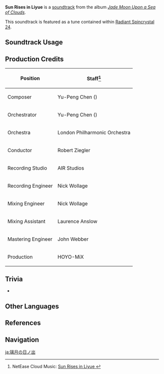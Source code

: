 {{Soundtrack Infobox
|image          = Jade Moon Upon a Sea of Clouds.png
|album          = Jade Moon Upon a Sea of Clouds
|disc           = 1
|number         = 05
|featured       =
|featured2      =
|featured3      =
|featured_disc  =
|featured_disc2 =
|featured_disc3 =
|youtube_id     = 2ve5QNy1nq4
|spotify_id     = 6QiNsBfRVrlHMROB6vgaIx
|previous       = Maiden's Longing
|next           = Good Night, Liyue
}}
'''Sun Rises in Liyue''' is a [[soundtrack]] from the album ''[[Jade Moon Upon a Sea of Clouds]]''.

This soundtrack is featured as a tune contained within [[Radiant Spincrystal 24]].

==Soundtrack Usage==
{{Soundtrack Usage
|location = Liyue Harbor//night
|eventgameplay = Iridescence in Papers//login menu
|teapot   = 24
}}

==Production Credits==
{| class="wikitable"
! Position
! Staff<ref>NetEase Cloud Music: [https://music.163.com/#/song?id=1492275684 Sun Rises in Liyue {{zh|璃月的日出}}]</ref>
|-
! Composer
| Yu-Peng Chen ({{zh|陈致逸}})
|-
! Orchestrator
| Yu-Peng Chen ({{zh|陈致逸}})
|-
! Orchestra
| London Philharmonic Orchestra
|-
! Conductor
| Robert Ziegler
|-
! Recording Studio
| AIR Studios
|-
! Recording Engineer
| Nick Wollage
|-
! Mixing Engineer
| Nick Wollage
|-
! Mixing Assistant
| Laurence Anslow
|-
! Mastering Engineer
| John Webber
|-
! Production
| HOYO-MiX
|}

==Trivia==
* {{Transclude|Liyue (Soundtrack)|LiyueMainThemeLeitmotif1|section=1}}

==Other Languages==
{{Other Languages
|en      = Sun Rises in Liyue
|zhs     = 璃月的日出
|zhs_rm  = Líyuè de Rìchū
|zht     = 璃月的日出
|zht_rm  = Líyuè de Rìchū
|zh_tl   = The Sunrise in Liyue
|ja      = 璃月の日ノ出
|ja_rm   = Riiywe no Hinode
|ja_tl   = The Sunrise in Liyue
|ko      = Sun Rises in Liyue<ref name="RS">{{Ref/Item|Radiant Spincrystal 24|note=Korean, Spanish, French, Russian, Thai, Vietnamese, German, Indonesian, Portuguese, Turkish}}</ref>
|es      = Sun Rises in Liyue<ref name="RS" />
|fr      = Sun Rises in Liyue<ref name="RS" />
|ru      = Sun Rises in Liyue<ref name="RS" />
|th      = Sun Rises in Liyue<ref name="RS" />
|vi      = Bình Minh Tại Liyue<ref name="RS" />
|de      = Sun Rises in Liyue<ref name="RS" />
|id      = Sun Rises in Liyue<ref name="RS" />
|pt      = Sun Rises in Liyue<ref name="RS" />
|tr      = Sun Rises in Liyue<ref name="RS" />
}}

==References==
{{Reflist}}

==Navigation==
{{Soundtrack Navbox|Jade Moon Upon a Sea of Clouds}}

[[ja:璃月の日ノ出]]